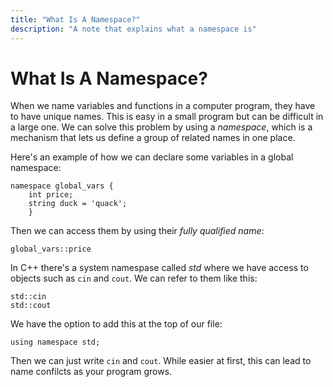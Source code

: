 ```yaml
---
title: "What Is A Namespace?"
description: "A note that explains what a namespace is"
---
```


<Tag tag="Programming"/>

# What Is A Namespace?

<TimeStamp updated="February 27, 2022, 9:20  PM ET"/>

When we name variables and functions in a computer
program, they have to have unique names. This is 
easy in a small program but can be difficult in a 
large one. We can solve this problem by using a 
_namespace_, which is a mechanism that lets us 
define a group of related names in one place.

Here's an example of how we can declare some
variables in a global namespace:
```
namespace global_vars {
	int price;
	string duck = 'quack';
	}
```
Then we can access them by using
their _fully qualified name_:
```
global_vars::price
```
In C++ there's a system namespase called _std_ 
where we have access to objects such as `cin` and
`cout`. We can refer to them like this:

```
std::cin
std::cout
```
We have the option to add this at the top of our
file:
```
using namespace std;
```

Then we can just write `cin` and `cout`. While
easier at first, this can lead to name confilcts as
your program grows.
